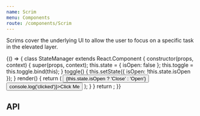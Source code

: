 ```yaml
---
name: Scrim
menu: Components
route: /components/Scrim
---
```



Scrims cover the underlying UI to allow the user to focus on a specific task in the elevated layer.

<Playground>
  {() => {
    class StateManager extends React.Component {
      constructor(props, context) {
        super(props, context);
        this.state = { isOpen: false };
        this.toggle = this.toggle.bind(this);
      }
      toggle() {
        this.setState({ isOpen: !this.state.isOpen });
      }
      render() {
        return (
          <SpacedGroup>
            <Button onClick={this.toggle}>
              {this.state.isOpen ? 'Close' : 'Open'}
            </Button>
            <Button onClick={() => console.log('clicked')}>Click Me</Button>
            <Scrim open={this.state.isOpen} onClick={this.toggle} />
          </SpacedGroup>
        );
      }
    }
    return <StateManager />;
  }}
</Playground>

## API

<PropsTable of={Scrim} />
